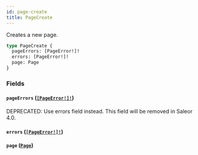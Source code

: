 ```yaml
---
id: page-create
title: PageCreate
---
```


Creates a new page.

```graphql
type PageCreate {
  pageErrors: [PageError!]!
  errors: [PageError!]!
  page: Page
}
```

### Fields

#### `pageErrors` ([`[PageError!]!`](../../../developer/api-reference/objects/page-error))

<span class="badge badge--warning">DEPRECATED: Use errors field instead. This field will be removed in Saleor 4.0.</span>

#### `errors` ([`[PageError!]!`](../../../developer/api-reference/objects/page-error))

#### `page` ([`Page`](../../../developer/api-reference/objects/page))
